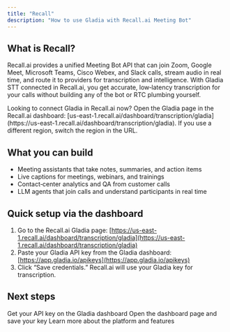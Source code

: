 ```yaml
---
title: "Recall"
description: "How to use Gladia with Recall.ai Meeting Bot"
---
```


## What is Recall?

Recall.ai provides a unified Meeting Bot API that can join Zoom, Google Meet, Microsoft Teams, Cisco Webex, and Slack calls, stream audio in real time, and route it to providers for transcription and intelligence. With Gladia STT connected in Recall.ai, you get accurate, low‑latency transcription for your calls without building any of the bot or RTC plumbing yourself.

<Tip>
  Looking to connect Gladia in Recall.ai now? Open the Gladia page in the Recall.ai dashboard:
  [us-east-1.recall.ai/dashboard/transcription/gladia](https://us-east-1.recall.ai/dashboard/transcription/gladia).
  If you use a different region, switch the region in the URL.
 </Tip>

## What you can build

- Meeting assistants that take notes, summaries, and action items
- Live captions for meetings, webinars, and trainings
- Contact‑center analytics and QA from customer calls
- LLM agents that join calls and understand participants in real time

## Quick setup via the dashboard

1. Go to the Recall.ai Gladia page:
   [https://us-east-1.recall.ai/dashboard/transcription/gladia](https://us-east-1.recall.ai/dashboard/transcription/gladia)
2. Paste your Gladia API key from the Gladia dashboard: [https://app.gladia.io/apikeys](https://app.gladia.io/apikeys)
3. Click “Save credentials.” Recall.ai will use your Gladia key for transcription.

## Next steps

<CardGroup cols={3}>
  <Card title="Get your API key" href="https://app.gladia.io/apikeys" icon="key">
    Get your API key on the Gladia dashboard
  </Card>
  <Card
    title="Connect Gladia in Recall.ai"
    icon="book"
    href="https://us-east-1.recall.ai/dashboard/transcription/gladia"
  >
    Open the dashboard page and save your key
  </Card>
  <Card
    title="Recall.ai website"
    icon="book"
    href="https://www.recall.ai/partners/gladia"
  >
    Learn more about the platform and features
  </Card>
</CardGroup>